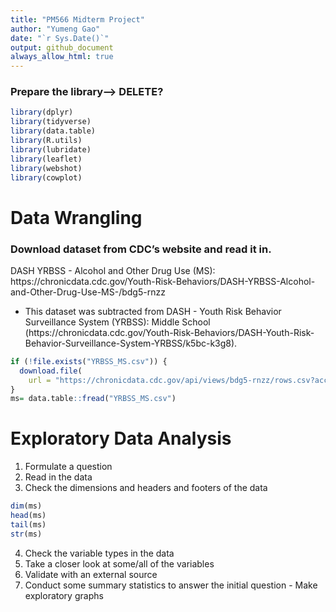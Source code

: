 ```yaml
---
title: "PM566 Midterm Project"
author: "Yumeng Gao"
date: "`r Sys.Date()`"
output: github_document
always_allow_html: true
---
```


### Prepare the library--> DELETE?
```r
library(dplyr)
library(tidyverse)
library(data.table)
library(R.utils)
library(lubridate)
library(leaflet)
library(webshot)
library(cowplot)
```






# Data Wrangling

### Download dataset from CDC's website and read it in.

DASH YRBSS - Alcohol and Other Drug Use (MS): https://chronicdata.cdc.gov/Youth-Risk-Behaviors/DASH-YRBSS-Alcohol-and-Other-Drug-Use-MS-/bdg5-rnzz

* This dataset was subtracted from DASH - Youth Risk Behavior Surveillance System (YRBSS): Middle School (https://chronicdata.cdc.gov/Youth-Risk-Behaviors/DASH-Youth-Risk-Behavior-Surveillance-System-YRBSS/k5bc-k3g8).

```r
if (!file.exists("YRBSS_MS.csv")) {
  download.file(
    url = "https://chronicdata.cdc.gov/api/views/bdg5-rnzz/rows.csv?accessType=DOWNLOAD", "YRBSS_MS.csv", method = "libcurl", timeout  = 60)
}
ms= data.table::fread("YRBSS_MS.csv")
```


# Exploratory Data Analysis
1. Formulate a question
2. Read in the data
3. Check the dimensions and headers and footers of the data
```r
dim(ms)
head(ms)
tail(ms)
str(ms)
```



4. Check the variable types in the data
5. Take a closer look at some/all of the variables
6. Validate with an external source
7. Conduct some summary statistics to answer the initial question - Make exploratory graphs















```r

```

```r

```













































































































































